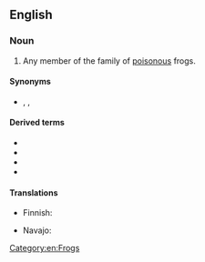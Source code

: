 ==English==

===Noun===
{{wikipedia}}
{{en-noun}}

# Any member of the {{taxlink|Dendrobatidae|family|noshow=1}} family of [[poisonous]] frogs.

====Synonyms====
* {{sense|frog in Dendrobatidae}} {{l|en|poison arrow frog}}, {{vern|dart frog}}, {{vern|poison frog}}

====Derived terms====
* {{vern|green and black poison-dart frog}}
* {{vern|imitator poison-dart frog}}
* {{vern|strawberry poison-dart frog}}
* {{vern|yellow poison-dart}}

====Translations====
{{trans-top|frog of the family Dendrobatidae}}
* Finnish: {{t|fi|nuolimyrkkysammakko}}
{{trans-mid}}
* Navajo: {{t|nv|Shádiʼááhdę́ę́ʼ chʼał kʼaasdáhígíí}}
{{trans-bottom}}

[[Category:en:Frogs]]